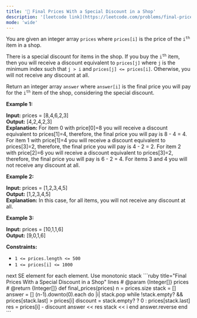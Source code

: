 ```yaml
---
title: '🧩 Final Prices With a Special Discount in a Shop'
description: '[leetcode link](https://leetcode.com/problems/final-prices-with-a-special-discount-in-a-shop/description/)'
mode: 'wide'
---
```

<Tabs>
  <Tab title="Question" icon="circle-question" iconType="regular">
    <Card>
      <p>You are given an integer array <code>prices</code> where <code>prices[i]</code> is the price of the <code>i<sup>th</sup></code> item in a shop.</p>  <p>There is a special discount for items in the shop. If you buy the <code>i<sup>th</sup></code> item, then you will receive a discount equivalent to <code>prices[j]</code> where <code>j</code> is the minimum index such that <code>j &gt; i</code> and <code>prices[j] &lt;= prices[i]</code>. Otherwise, you will not receive any discount at all.</p>  <p>Return an integer array <code>answer</code> where <code>answer[i]</code> is the final price you will pay for the <code>i<sup>th</sup></code> item of the shop, considering the special discount.</p>   <p><strong class="example">Example 1:</strong></p>   <strong>Input:</strong> prices = [8,4,6,2,3] <br/> <strong>Output:</strong> [4,2,4,2,3] <br/> <strong>Explanation:</strong>  For item 0 with price[0]=8 you will receive a discount equivalent to prices[1]=4, therefore, the final price you will pay is 8 - 4 = 4. For item 1 with price[1]=4 you will receive a discount equivalent to prices[3]=2, therefore, the final price you will pay is 4 - 2 = 2. For item 2 with price[2]=6 you will receive a discount equivalent to prices[3]=2, therefore, the final price you will pay is 6 - 2 = 4. For items 3 and 4 you will not receive any discount at all.   <p><strong class="example">Example 2:</strong></p>   <strong>Input:</strong> prices = [1,2,3,4,5] <br/> <strong>Output:</strong> [1,2,3,4,5] <br/> <strong>Explanation:</strong> In this case, for all items, you will not receive any discount at all.   <p><strong class="example">Example 3:</strong></p>   <strong>Input:</strong> prices = [10,1,1,6] <br/> <strong>Output:</strong> [9,0,1,6]    <p><strong>Constraints:</strong></p>  <ul>  <li><code>1 &lt;= prices.length &lt;= 500</code></li>  <li><code>1 &lt;= prices[i] &lt;= 1000</code></li> </ul> 
    </Card>
  </Tab>
  <Tab title="Solution" icon="lightbulb" iconType="regular" >
    <Card>
      next SE element for each element. Use monotonic stack
    </Card>
  <Expandable title="code">
    <CodeGroup dropdown>
```ruby title="Final Prices With a Special Discount in a Shop" lines
# @param {Integer[]} prices
# @return {Integer[]}
def final_prices(prices)
  n = prices.size
  stack = []
  answer = []
  (n-1).downto(0).each do |i|
    stack.pop while !stack.empty? && prices[stack.last] > prices[i]
    discount = stack.empty? ? 0 : prices[stack.last]
    res = prices[i] - discount
    answer << res
    stack << i
  end
  answer.reverse
end
```
    </CodeGroup>
  </Expandable>
  </Tab>
</Tabs>